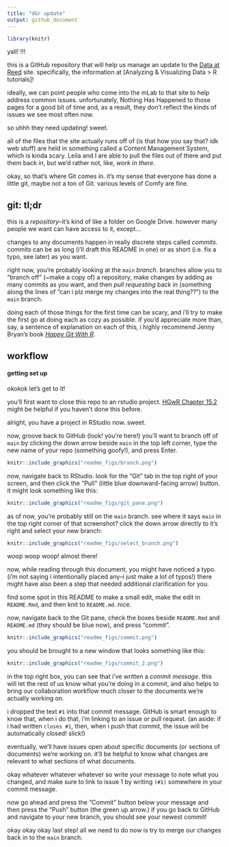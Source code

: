 ```yaml
---
title: "d&r update"
output: github_document
---
```


```r
library(knitr)
```

yall! !!!

this is a GitHub repository that will help us manage an update to the [Data at Reed](data-at-reed) site. specifically, the information at [Analyzing & Visualizing Data > R tutorials]!

ideally, we can point people who come into the mLab to that site to help address common issues. unfortunately, Nothing Has Happened to those pages for a good bit of time and, as a result, they don’t reflect the kinds of issues we see most often now.

so uhhh they need updating! sweet.

all of the files that the site actually runs off of (is that how you say that? idk web stuff) are held in something called a Content Management System, which is kinda scary. Leila and I are able to pull the files out of there and put them back in, but we'd rather not, like, _work in there_.

okay, so that's where Git comes in. it's my sense that everyone has done a little git, maybe not a ton of Git. various levels of Comfy are fine.

## git: tl;dr

this is a _repository_--it's kind of like a folder on Google Drive. however many people we want can have access to it, except...

changes to any documents happen in really discrete steps called _commits_. commits can be as long (i'll draft this README in one) or as short (i.e. fix a typo, see later) as you want.

right now, you're probably looking at the `main` _branch_. branches allow you to "branch off" (~make a copy of) a repository, make changes by adding as many commits as you want, and then _pull requesting_ back in (something along the lines of "can i plz merge my changes into the real thing??") to the `main` branch.

doing each of those things for the first time can be scary, and i'll try to make the first go at doing each as cozy as possible. if you'd appreciate more than, say, a sentence of explanation on each of this, i highly recommend Jenny Bryan's book [_Happy Git With R_](https://happygitwithr.com/).

## workflow

#### getting set up

okokok let's get to it!

you'll first want to close this repo to an rstudio project. [HGwR Chapter 15.2](https://happygitwithr.com/new-github-first.html#new-rstudio-project-via-git-clone) might be helpful if you haven't done this before.

alright, you have a project in RStudio now. sweet.

now, groove back to GitHub (look! you're here!) you'll want to branch off of `main` by clicking the down arrow beside `main` in the top left corner, type the new name of your repo (something goofy!), and press Enter.

```r
knitr::include_graphics("readme_figs/branch.png")
```

now, navigate back to RStudio. look for the "Git" tab in the top right of your screen, and then click the "Pull" (little blue downward-facing arrow) button. it might look something like this:

```r
knitr::include_graphics("readme_figs/git_pane.png")
```

as of now, you're probably still on the `main` branch. see where it says `main` in the top right corner of that screenshot? click the down arrow directly to it's right and select your new branch:

```r
knitr::include_graphics("readme_figs/select_branch.png")
```

woop woop woop! almost there!

now, while reading through this document, you might have noticed a typo. (i'm not saying i intentionally placed any--i just make a lot of typos!) there might have also been a step that needed additional clarification for you.

find some spot in this README to make a small edit, make the edit in `README.Rmd`, and then knit to `README.md`. nice.

now, navigate back to the Git pane, check the boxes beside `README.Rmd` and `README.md` (they should be blue now), and press "commit".

```r
knitr::include_graphics("readme_figs/commit.png")
```

you should be brought to a new window that looks something like this:

```r
knitr::include_graphics("readme_figs/commit_2.png")
```

in the top right box, you can see that i've written a _commit message_. this will let the rest of us know what you're doing in a commit, and also helps to bring our collaboration workflow much closer to the documents we're actually working on.

i dropped the text `#1` into that commit message. GitHub is smart enough to know that, when i do that, i'm linking to an issue or pull request. (an aside: if i had written `closes #1`, then, when i push that commit, the issue will be automatically closed! slick!)

eventually, we'll have issues open about specific documents (or sections of documents) we're working on. it'll be helpful to know what changes are relevant to what sections of what documents.

okay whatever whatever whatever so write your message to note what you changed, and make sure to link to issue 1 by writing `(#1)` somewhere in your commit message.

now go ahead and press the "Commit" button below your message and then press the "Push" button (the green up arrow.) if you go back to GitHub and navigate to your new branch, you should see your newest commit!

okay okay okay last step! all we need to do now is try to merge our changes back in to the `main` branch.















